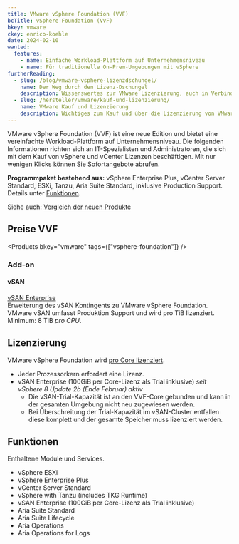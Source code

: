 ```yaml
---
title: VMware vSphere Foundation (VVF)
bcTitle: vSphere Foundation (VVF)
bkey: vmware
ckey: enrico-koehle
date: 2024-02-10
wanted:
  features:
    - name: Einfache Workload-Plattform auf Unternehmensniveau
    - name: Für traditionelle On-Prem-Umgebungen mit vSphere
furtherReading:
  - slug: /blog/vmware-vsphere-lizenzdschungel/
    name: Der Weg durch den Lizenz-Dschungel
    description: Wissenswertes zur VMware Lizenzierung, auch in Verbindung mit Microsoft Windows Servern.
  - slug: /hersteller/vmware/kauf-und-lizenzierung/
    name: VMware Kauf und Lizenzierung
    description: Wichtiges zum Kauf und über die Lizenzierung von VMware Produkten in der Form eines Nachschlagewerks.
---
```


<Intro>

VMware vSphere Foundation (VVF) ist eine neue Edition und bietet eine vereinfachte Workload-Plattform auf Unternehmensniveau.
Die folgenden Informationen richten sich an IT-Spezialisten und Administratoren, die sich mit dem Kauf von vSphere und vCenter Lizenzen beschäftigen. Mit nur wenigen Klicks können Sie Sofortangebote abrufen.

</Intro>

<TOC />



**Programmpaket bestehend aus:** vSphere Enterprise Plus, vCenter Server Standard, ESXi, Tanzu, Aria Suite Standard,  inklusive Production Support. Details unter [Funktionen](#funktionen).

Siehe auch: [Vergleich der neuen Produkte](/hersteller/vmware/vsphere/#vergleich-neue-produkte)



## Preise VVF

<Products bkey="vmware" tags={["vsphere-foundation"]} />


### Add-on

#### vSAN

<ArrowItem>

  [vSAN Enterprise](/hersteller/vmware/vsan/#preise-vsan) <br />
  Erweiterung des vSAN Kontingents zu VMware vSphere Foundation. VMware vSAN umfasst Produktion Support und wird pro TiB lizenziert. Minimum: 8 TiB *pro CPU*.

</ArrowItem>


<GetInTouch/>



## Lizenzierung

VMware vSphere Foundation wird [pro Core lizenziert](/hersteller/vmware/kauf-und-lizenzierung/#lizenzierung-nach-prozessorkernen).

<ArrowList>

- Jeder Prozessorkern erfordert eine Lizenz.
- vSAN Enterprise (100GiB per Core-Lizenz als Trial inklusive) *seit vSphere 8 Update 2b (Ende Februar) aktiv*
  - Die vSAN-Trial-Kapazität ist an den VVF-Core gebunden und kann in der gesamten Umgebung nicht neu zugewiesen werden.
  - Bei Überschreitung der Trial-Kapazität im vSAN-Cluster entfallen diese komplett und der gesamte Speicher muss lizenziert werden.

</ArrowList>


## Funktionen

Enthaltene Module und Services.

<ArrowList>

- vSphere ESXi
- vSphere Enterprise Plus
- vCenter Server Standard
- vSphere with Tanzu (includes TKG Runtime)
- vSAN Enterprise (100GiB per Core-Lizenz als Trial inklusive)
- Aria Suite Standard
- Aria Suite Lifecycle
- Aria Operations
- Aria Operations for Logs


</ArrowList>


<GetInTouch theme="light" />
